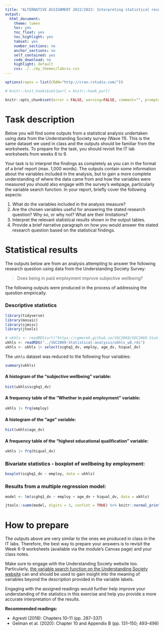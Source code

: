 ```yaml
---
title: "ALTERNATIVE ASSIGNMENT 2022/2023: Interpreting statistical results"
output:
  html_document:
    theme: lumen
    toc: yes
    toc_float: yes
    toc_highlight: yes
    tabset: yes
    number_sections: no
    anchor_sections: no
    self_contained: yes
    code_download: no
    highlight: default
    css: ./../my_themes/labcss.css
---
```


```r
options(repos = list(CRAN="http://cran.rstudio.com/"))
```

```r
# knitr::knit_hooks$set(purl = knitr::hook_purl)

knitr::opts_chunk$set(error = FALSE, warning=FALSE, comment="", prompt=FALSE, message = F, strip.white = F, fig.width = 5, fig.asp = .8, fig.align = "center", fig.show = 'hold', class.output = "outputbox")
```



# Task description


Below you will find some outputs from a statistical analysis undertaken using data from the Understanding Society survey (Wave 11). This is the same dataset we used in class and the outputs should be familiar from the worksheets. To prepare for the task, you should revisit the IT lab worksheets from weeks 6 to 9.

Your task is to interpret the findings as completely as you can in the format of a brief report (max. 1,000 words). The outputs contain some information about the variables included in the analysis, but to gain a more complete understanding of where the data came from and how the variables were measured you should also engage with the survey’s webpage, particularly the variable search function.
In your report, briefly cover the following aspects:

1. What do the variables included in the analysis measure?
2. Are the chosen variables useful for answering the stated research question? Why so, or why not? What are their limitations?
3. Interpret the relevant statistical results shown in the output tables.
4. Provide a brief narrative paragraph on how you would answer the stated research question based on the statistical findings.




# Statistical results

The outputs below are from an analysis attempting to answer the following research question using data from the Understanding Society Survey:

> Does being in paid employment improve subjective wellbeing?

The following outputs were produced in the process of addressing the question empirically.

### Descriptive statistics

```r

library(tidyverse)
library(mosaic)
library(sjmisc)
library(jtools)

# ukhls <- readRDS(url("https://cgmoreh.github.io/SOC2069/SOC2069-Statistical-analysis/ukhls_w8.rds"))
ukhls <- readRDS("../SOC2069-Statistical-analysis/ukhls_w8.rds")
ukhls <- ukhls |> select(scghq1_dv, employ, age_dv, hiqual_dv)
```


The `ukhls` dataset was reduced to the following four variables:

```r
summary(ukhls)
```


#### A histogram of the "subjective wellbeing" variable:

```r
hist(ukhls$scghq1_dv)
```


#### A frequency table of the "Whether in paid employment" variable:

```r
ukhls |> frq(employ)
```



#### A histogram of the "age" variable:

```r
hist(ukhls$age_dv)
```




#### A frequency table of the "highest educational qualification" variable:


```r
ukhls |> frq(hiqual_dv)
```


### Bivariate statistics - boxplot of wellbeing by employment:


```r
boxplot(scghq1_dv ~ employ, data = ukhls)
```


### Results from a multiple regression model:

```r
model <- lm(scghq1_dv ~ employ + age_dv + hiqual_dv, data = ukhls)

jtools::summ(model, digits = 3, confint = TRUE) %>% knitr::normal_print()

```



# How to prepare

The outputs above are very similar to the ones we produced in class in the IT labs. Therefore, the best way to prepare your answers is to revisit the Week 6-9 worksheets (available via the module's Canvas page) and your class notes.

Make sure to engage with the Understanding Society website too. Particularly, [the variable search function on the Understanding Society website](https://www.understandingsociety.ac.uk/documentation/mainstage/dataset-documentation) can and should be used to gain insight into the meaning of variables beyond the description provided in the variable labels.

Engaging with the assigned readings would further help improve your understanding of the statistics in this exercise and help you provide a more accurate interpretation of the results.


**Recommended readings:**

-   Agresti (2018): Chapters 10--11 (pp. 287--337)
-   Gelman et al. (2020): Chapter 10 and Appendix B (pp. 131--150; 493--496)


